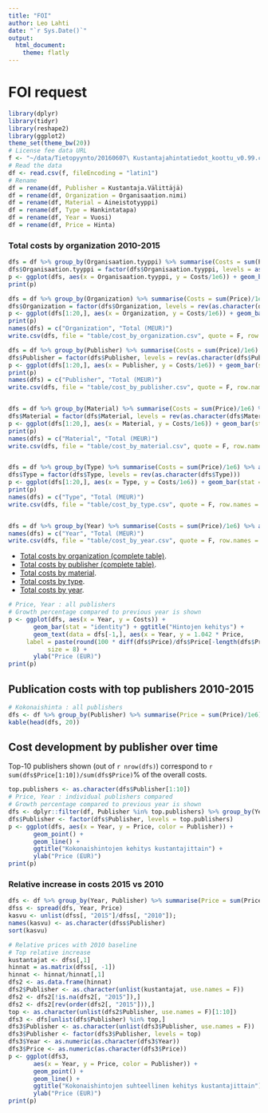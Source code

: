 ```yaml
---
title: "FOI"
author: Leo Lahti
date: "`r Sys.Date()`"
output:
  html_document:
    theme: flatly
---
```



FOI request
===========

```r
library(dplyr)
library(tidyr)
library(reshape2)
library(ggplot2)
theme_set(theme_bw(20))
# License fee data URL
f <- "~/data/Tietopyynto/20160607\ Kustantajahintatiedot_koottu_v0.99.csv"
# Read the data
df <- read.csv(f, fileEncoding = "latin1")
# Rename
df = rename(df, Publisher = Kustantaja.Välittäjä)
df = rename(df, Organization = Organisaation.nimi)
df = rename(df, Material = Aineistotyyppi)
df = rename(df, Type = Hankintatapa)
df = rename(df, Year = Vuosi)
df = rename(df, Price = Hinta)
```


### Total costs by organization 2010-2015

```r
dfs = df %>% group_by(Organisaation.tyyppi) %>% summarise(Costs = sum(Price)/1e6) %>% arrange(Costs)
dfs$Organisaation.tyyppi = factor(dfs$Organisaation.tyyppi, levels = as.character(dfs$Organisaation.tyyppi))
p <- ggplot(dfs, aes(x = Organisaation.tyyppi, y = Costs/1e6)) + geom_bar(stat = "identity") + ggtitle("Costs by organization type") + coord_flip() + xlab("") + ylab("Total Costs (MEUR)")
print(p)

dfs = df %>% group_by(Organization) %>% summarise(Costs = sum(Price)/1e6) %>% arrange(desc(Costs))
dfs$Organization = factor(dfs$Organization, levels = rev(as.character(dfs$Organization)))
p <- ggplot(dfs[1:20,], aes(x = Organization, y = Costs/1e6)) + geom_bar(stat = "identity") + ggtitle("Costs by organization") + coord_flip() + xlab("") + ylab("Total Costs (MEUR)")
print(p)
names(dfs) = c("Organization", "Total (MEUR)")
write.csv(dfs, file = "table/cost_by_organization.csv", quote = F, row.names = F)

dfs = df %>% group_by(Publisher) %>% summarise(Costs = sum(Price)/1e6) %>% arrange(desc(Costs))
dfs$Publisher = factor(dfs$Publisher, levels = rev(as.character(dfs$Publisher)))
p <- ggplot(dfs[1:20,], aes(x = Publisher, y = Costs/1e6)) + geom_bar(stat = "identity") + ggtitle("Costs by publisher") + coord_flip() + xlab("") + ylab("Total Costs (MEUR)")
print(p)
names(dfs) = c("Publisher", "Total (MEUR)")
write.csv(dfs, file = "table/cost_by_publisher.csv", quote = F, row.names = F)


dfs = df %>% group_by(Material) %>% summarise(Costs = sum(Price)/1e6) %>% arrange(desc(Costs))
dfs$Material = factor(dfs$Material, levels = rev(as.character(dfs$Material)))
p <- ggplot(dfs[1:20,], aes(x = Material, y = Costs/1e6)) + geom_bar(stat = "identity") + ggtitle("Costs by material") + coord_flip() + xlab("") + ylab("Total Costs (MEUR)")
print(p)
names(dfs) = c("Material", "Total (MEUR)")
write.csv(dfs, file = "table/cost_by_material.csv", quote = F, row.names = F)


dfs = df %>% group_by(Type) %>% summarise(Costs = sum(Price)/1e6) %>% arrange(desc(Costs))
dfs$Type = factor(dfs$Type, levels = rev(as.character(dfs$Type)))
p <- ggplot(dfs[1:20,], aes(x = Type, y = Costs/1e6)) + geom_bar(stat = "identity") + ggtitle("Costs by publication type") + coord_flip() + xlab("") + ylab("Total Costs (MEUR)")
print(p)
names(dfs) = c("Type", "Total (MEUR)")
write.csv(dfs, file = "table/cost_by_type.csv", quote = F, row.names = F)


dfs = df %>% group_by(Year) %>% summarise(Costs = sum(Price)/1e6) %>% arrange(desc(Year))
names(dfs) = c("Year", "Total (MEUR)")
write.csv(dfs, file = "table/cost_by_year.csv", quote = F, row.names = F)
```

 * [Total costs by organization (complete table)](table/cost_by_organization.csv).
 * [Total costs by publisher (complete table)](table/cost_by_publisher.csv).
 * [Total costs by material](table/cost_by_material.csv).
 * [Total costs by type](table/cost_by_type.csv).
 * [Total costs by year](table/cost_by_year.csv).   



```r
# Price, Year : all publishers
# Growth percentage compared to previous year is shown
p <- ggplot(dfs, aes(x = Year, y = Costs)) +
       geom_bar(stat = "identity") + ggtitle("Hintojen kehitys") +
       geom_text(data = dfs[-1,], aes(x = Year, y = 1.042 * Price,
     label = paste(round(100 * diff(dfs$Price)/dfs$Price[-length(dfs$Price)], 1), "%", sep = "")   ),
     	   size = 8) + 
       ylab("Price (EUR)")
print(p)
```


## Publication costs with top publishers 2010-2015

```r
# Kokonaishinta : all publishers
dfs <- df %>% group_by(Publisher) %>% summarise(Price = sum(Price)/1e6) %>% arrange(desc(Price))
kable(head(dfs, 20))
```


## Cost development by publisher over time

Top-10 publishers shown (out of `r nrow(dfs)`) correspond to `r sum(dfs$Price[1:10])/sum(dfs$Price)`% of the overall costs.

```r
top.publishers <- as.character(dfs$Publisher[1:10])
# Price, Year : individual publishers compared
# Growth percentage compared to previous year is shown
dfs <- dplyr::filter(df, Publisher %in% top.publishers) %>% group_by(Year, Publisher) %>% summarise(Price = sum(Price)/1e6) %>% arrange(Year)
dfs$Publisher <- factor(dfs$Publisher, levels = top.publishers)
p <- ggplot(dfs, aes(x = Year, y = Price, color = Publisher)) +
       geom_point() +
       geom_line() +       
       ggtitle("Kokonaishintojen kehitys kustantajittain") +
       ylab("Price (EUR)") 
print(p)
```


### Relative increase in costs 2015 vs 2010

```r
dfs <- df %>% group_by(Year, Publisher) %>% summarise(Price = sum(Price)/1e6) %>% arrange(Year)
dfss <- spread(dfs, Year, Price)
kasvu <- unlist(dfss[, "2015"]/dfss[, "2010"]);
names(kasvu) <- as.character(dfss$Publisher)
sort(kasvu)

# Relative prices with 2010 baseline
# Top relative increase
kustantajat <- dfss[,1]
hinnat = as.matrix(dfss[, -1])
hinnat <- hinnat/hinnat[,1]
dfs2 <- as.data.frame(hinnat)
dfs2$Publisher <- as.character(unlist(kustantajat, use.names = F))
dfs2 <- dfs2[!is.na(dfs2[, "2015"]),]
dfs2 <- dfs2[rev(order(dfs2[, "2015"])),]
top <- as.character(unlist(dfs2$Publisher, use.names = F)[1:10])
dfs3 <- dfs[unlist(dfs$Publisher) %in% top,]
dfs3$Publisher <- as.character(unlist(dfs3$Publisher, use.names = F))
dfs3$Publisher <- factor(dfs3$Publisher, levels = top)
dfs3$Year <- as.numeric(as.character(dfs3$Year))
dfs3$Price <- as.numeric(as.character(dfs3$Price))
p <- ggplot(dfs3,
       aes(x = Year, y = Price, color = Publisher)) +
       geom_point() +
       geom_line() +       
       ggtitle("Kokonaishintojen suhteellinen kehitys kustantajittain") +
       ylab("Price (EUR)") 
print(p)
```


